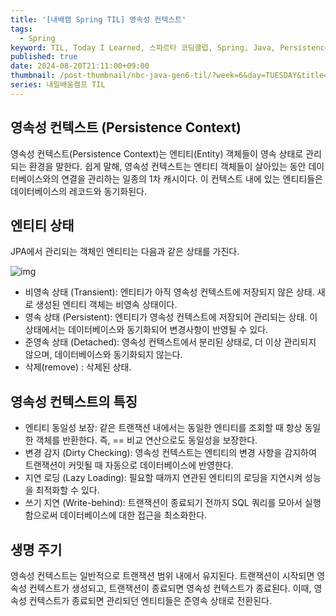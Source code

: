 ```yaml
---
title: '[내배캠 Spring TIL] 영속성 컨텍스트'
tags:
  - Spring
keyword: TIL, Today I Learned, 스파르타 코딩클럽, Spring, Java, Persistence Context, Persistence, Context
published: true
date: 2024-08-20T21:11:00+09:00
thumbnail: /post-thumbnail/nbc-java-gen6-til/?week=6&day=TUESDAY&title=영속성 컨텍스트
series: 내일배움캠프 TIL
---
```


## 영속성 컨텍스트 (Persistence Context)

영속성 컨텍스트(Persistence Context)는 엔티티(Entity) 객체들이 영속 상태로 관리되는 환경을 말한다. 쉽게 말해, 영속성 컨텍스트는 엔티티 객체들이 살아있는 동안 데이터베이스와의 연결을 관리하는 일종의 1차 캐시이다. 이 컨텍스트 내에 있는 엔티티들은 데이터베이스의 레코드와 동기화된다.

## 엔티티 상태

JPA에서 관리되는 객체인 엔티티는 다음과 같은 상태를 가진다.

![img](EntityLifecycle '엔티티의 생명주기')

- 비영속 상태 (Transient): 엔티티가 아직 영속성 컨텍스트에 저장되지 않은 상태. 새로 생성된 엔티티 객체는 비영속 상태이다.
- 영속 상태 (Persistent): 엔티티가 영속성 컨텍스트에 저장되어 관리되는 상태. 이 상태에서는 데이터베이스와 동기화되어 변경사항이 반영될 수 있다.
- 준영속 상태 (Detached): 영속성 컨텍스트에서 분리된 상태로, 더 이상 관리되지 않으며, 데이터베이스와 동기화되지 않는다.
- 삭제(remove) : 삭제된 상태.

## 영속성 컨텍스트의 특징

- 엔티티 동일성 보장: 같은 트랜잭션 내에서는 동일한 엔티티를 조회할 때 항상 동일한 객체를 반환한다. 즉, == 비교 연산으로도 동일성을 보장한다.
- 변경 감지 (Dirty Checking): 영속성 컨텍스트는 엔티티의 변경 사항을 감지하여 트랜잭션이 커밋될 때 자동으로 데이터베이스에 반영한다.
- 지연 로딩 (Lazy Loading): 필요할 때까지 연관된 엔티티의 로딩을 지연시켜 성능을 최적화할 수 있다.
- 쓰기 지연 (Write-behind): 트랜잭션이 종료되기 전까지 SQL 쿼리를 모아서 실행함으로써 데이터베이스에 대한 접근을 최소화한다.

## 생명 주기

영속성 컨텍스트는 일반적으로 트랜잭션 범위 내에서 유지된다. 트랜잭션이 시작되면 영속성 컨텍스트가 생성되고, 트랜잭션이 종료되면 영속성 컨텍스트가 종료된다.
이때, 영속성 컨텍스트가 종료되면 관리되던 엔티티들은 준영속 상태로 전환된다.
